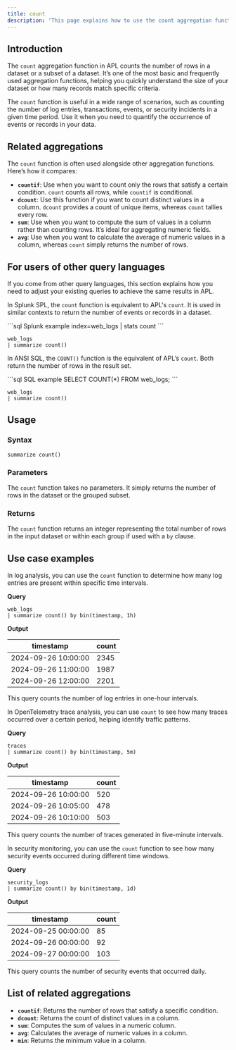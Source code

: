 ```yaml
---
title: count
description: 'This page explains how to use the count aggregation function in APL.'
---
```


## Introduction

The `count` aggregation function in APL counts the number of rows in a dataset or a subset of a dataset. It’s one of the most basic and frequently used aggregation functions, helping you quickly understand the size of your dataset or how many records match specific criteria.

The `count` function is useful in a wide range of scenarios, such as counting the number of log entries, transactions, events, or security incidents in a given time period. Use it when you need to quantify the occurrence of events or records in your data.

## Related aggregations

The `count` function is often used alongside other aggregation functions. Here’s how it compares:

- **`countif`**: Use when you want to count only the rows that satisfy a certain condition. `count` counts all rows, while `countif` is conditional.
- **`dcount`**: Use this function if you want to count distinct values in a column. `dcount` provides a count of unique items, whereas `count` tallies every row.
- **`sum`**: Use when you want to compute the sum of values in a column rather than counting rows. It’s ideal for aggregating numeric fields.
- **`avg`**: Use when you want to calculate the average of numeric values in a column, whereas `count` simply returns the number of rows.

## For users of other query languages

If you come from other query languages, this section explains how you need to adjust your existing queries to achieve the same results in APL.

<AccordionGroup>
<Accordion title="Splunk SPL users">

In Splunk SPL, the `count` function is equivalent to APL's `count`. It is used in similar contexts to return the number of events or records in a dataset.

<CodeGroup>
```sql Splunk example
index=web_logs | stats count
```

```kusto APL equivalent
web_logs
| summarize count()
```
</CodeGroup>

</Accordion>
<Accordion title="ANSI SQL users">

In ANSI SQL, the `COUNT()` function is the equivalent of APL’s `count`. Both return the number of rows in the result set.

<CodeGroup>
```sql SQL example
SELECT COUNT(*) FROM web_logs;
```

```kusto APL equivalent
web_logs
| summarize count()
```
</CodeGroup>

</Accordion>
</AccordionGroup>

## Usage

### Syntax

```kusto
summarize count()
```

### Parameters

The `count` function takes no parameters. It simply returns the number of rows in the dataset or the grouped subset.

### Returns

The `count` function returns an integer representing the total number of rows in the input dataset or within each group if used with a `by` clause.

## Use case examples

<Tabs>
<Tab title="Log analysis">

In log analysis, you can use the `count` function to determine how many log entries are present within specific time intervals.

**Query**

```kusto
web_logs
| summarize count() by bin(timestamp, 1h)
```

**Output**

| timestamp           | count |
|---------------------|-------|
| 2024-09-26 10:00:00 | 2345  |
| 2024-09-26 11:00:00 | 1987  |
| 2024-09-26 12:00:00 | 2201  |

This query counts the number of log entries in one-hour intervals.

</Tab>
<Tab title="OpenTelemetry traces">

In OpenTelemetry trace analysis, you can use `count` to see how many traces occurred over a certain period, helping identify traffic patterns.

**Query**

```kusto
traces
| summarize count() by bin(timestamp, 5m)
```

**Output**

| timestamp           | count |
|---------------------|-------|
| 2024-09-26 10:00:00 | 520   |
| 2024-09-26 10:05:00 | 478   |
| 2024-09-26 10:10:00 | 503   |

This query counts the number of traces generated in five-minute intervals.

</Tab>
<Tab title="Security logs">

In security monitoring, you can use the `count` function to see how many security events occurred during different time windows.

**Query**

```kusto
security_logs
| summarize count() by bin(timestamp, 1d)
```

**Output**

| timestamp           | count |
|---------------------|-------|
| 2024-09-25 00:00:00 | 85    |
| 2024-09-26 00:00:00 | 92    |
| 2024-09-27 00:00:00 | 103   |

This query counts the number of security events that occurred daily.

</Tab>
</Tabs>

## List of related aggregations

- **`countif`**: Returns the number of rows that satisfy a specific condition.
- **`dcount`**: Returns the count of distinct values in a column.
- **`sum`**: Computes the sum of values in a numeric column.
- **`avg`**: Calculates the average of numeric values in a column.
- **`min`**: Returns the minimum value in a column.